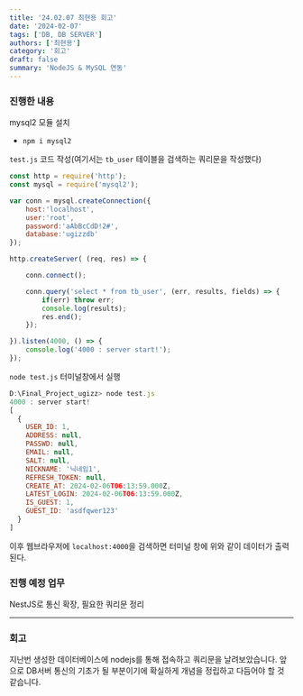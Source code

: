 ```yaml
---
title: '24.02.07 최현용 회고'
date: '2024-02-07'
tags: ['DB, DB SERVER']
authors: ['최현용']
category: '회고'
draft: false
summary: 'NodeJS & MySQL 연동'
---
```


### 진행한 내용

mysql2 모듈 설치

- `npm i mysql2`

`test.js` 코드 작성(여기서는 `tb_user` 테이블을 검색하는 쿼리문을 작성했다)

```jsx
const http = require('http');
const mysql = require('mysql2');

var conn = mysql.createConnection({
    host:'localhost',
    user:'root',
    password:'aAbBcCdD!2#',
    database:'ugizzdb'
});

http.createServer( (req, res) => {

    conn.connect();

    conn.query('select * from tb_user', (err, results, fields) => {
        if(err) throw err;
        console.log(results);
        res.end();
    });

}).listen(4000, () => {
    console.log('4000 : server start!');
});
```

`node test.js` 터미널창에서 실행

```jsx
D:\Final_Project_ugizz> node test.js
4000 : server start!
[
  {
    USER_ID: 1,
    ADDRESS: null,
    PASSWD: null,
    EMAIL: null,
    SALT: null,
    NICKNAME: '닉네임1',
    REFRESH_TOKEN: null,
    CREATE_AT: 2024-02-06T06:13:59.000Z,
    LATEST_LOGIN: 2024-02-06T06:13:59.000Z,
    IS_GUEST: 1,
    GUEST_ID: 'asdfqwer123'
  }
]
```

이후 웹브라우저에 `localhost:4000`을 검색하면 터미널 창에 위와 같이 데이터가 출력된다.

### 진행 예정 업무

NestJS로 통신 확장, 필요한 쿼리문 정리

---

### 회고

지난번 생성한 데이터베이스에 nodejs를 통해 접속하고 쿼리문을 날려보았습니다.
앞으로 DB서버 통신의 기초가 될 부분이기에 확실하게 개념을 정립하고 다듬어야 할 것 같습니다.